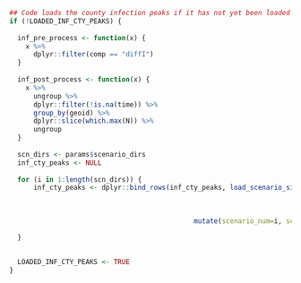 ```r
## Code loads the county infection peaks if it has not yet been loaded
if (!LOADED_INF_CTY_PEAKS) {
  
  inf_pre_process <- function(x) {
    x %>%
      dplyr::filter(comp == "diffI")
  }
  
  inf_post_process <- function(x) {
    x %>% 
      ungroup %>%
      dplyr::filter(!is.na(time)) %>%
      group_by(geoid) %>%
      dplyr::slice(which.max(N)) %>%
      ungroup
  }
  
  scn_dirs <- params$scenario_dirs
  inf_cty_peaks <- NULL
  
  for (i in 1:length(scn_dirs)) {
      inf_cty_peaks <- dplyr::bind_rows(inf_cty_peaks, load_scenario_sims_filtered(scn_dirs[i],
                                                                                  loc_filter = params$state_fips,
                                                                                  pre_process = inf_pre_process,
                                                                                  post_process = inf_post_process) %>% 
                                              mutate(scenario_num=i, scenario_name=params$scenario_labels[i]))

  }
  
  
  LOADED_INF_CTY_PEAKS <- TRUE 
}


```
